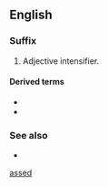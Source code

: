 {{also|assed}}
==English==

===Suffix===
{{head|en|suffixes}}

# {{lb|en|slang|vulgar}} Adjective intensifier.

====Derived terms====
* {{l|en|fat-assed}}
* {{l|en|half-assed}}

===See also===
* {{l|en|-ass}}

[[Category:English suffixes|assed]]